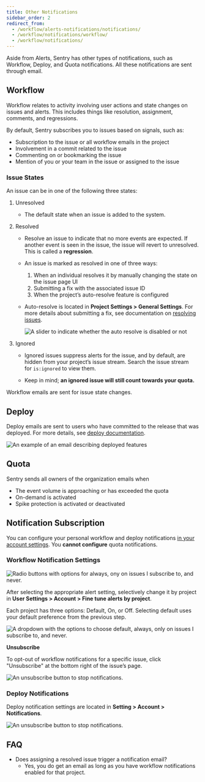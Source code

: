 ```yaml
---
title: Other Notifications
sidebar_order: 2
redirect_from:
  - /workflow/alerts-notifications/notifications/
  - /workflow/notifications/workflow/
  - /workflow/notifications/
---
```


Aside from Alerts, Sentry has other types of notifications, such as Workflow, Deploy, and Quota notifications. All these notifications are sent through email.

## Workflow

Workflow relates to activity involving user actions and state changes on issues and alerts. This includes things like resolution, assignment, comments, and regressions.

By default, Sentry subscribes you to issues based on signals, such as:

- Subscription to the issue or all workflow emails in the project
- Involvement in a commit related to the issue
- Commenting on or bookmarking the issue
- Mention of you or your team in the issue or assigned to the issue

### Issue States

An issue can be in one of the following three states:

1. Unresolved

   - The default state when an issue is added to the system.

2. Resolved

   - Resolve an issue to indicate that no more events are expected. If another event is seen in the issue, the issue will revert to unresolved. This is called a **regression**.

   - An issue is marked as resolved in one of three ways:

     1. When an individual resolves it by manually changing the state on the issue page UI
     2. Submitting a fix with the associated issue ID
     3. When the project’s auto-resolve feature is configured

   - Auto-resolve is located in **Project Settings > General Settings**. For more details about submitting a fix, see documentation on [resolving issues](/product/releases/#after-associating-commits).

     ![A slider to indicate whether the auto resolve is disabled or not](auto-resolve.png)

3. Ignored

   - Ignored issues suppress alerts for the issue, and by default, are hidden from your project’s issue stream. Search the issue stream for `is:ignored` to view them.

   - Keep in mind; **an ignored issue will still count towards your quota.**

Workflow emails are sent for issue state changes.

## Deploy

Deploy emails are sent to users who have committed to the release that was deployed. For more details, see [deploy documentation](/workflow/releases/#create-deploy).

![An example of an email describing deployed features](deploy-emails.png)

## Quota

Sentry sends all owners of the organization emails when

- The event volume is approaching or has exceeded the quota
- On-demand is activated
- Spike protection is activated or deactivated

## **Notification Subscription**

You can configure your personal workflow and deploy notifications [in your account settings](https://sentry.io/settings/account/notifications/). You **cannot configure** quota notifications.

### **Workflow Notification Settings**

![Radio buttons with options for always, ony on issues I subscribe to, and never.](workflow_notifications_subscription.png)

After selecting the appropriate alert setting, selectively change it by project in **User Settings > Account > Fine tune alerts by project**.

Each project has three options: Default, On, or Off. Selecting default uses your default preference from the previous step.

![A dropdown with the options to choose default, always, only on issues I subscribe to, and never.](fine_tune_workflow.png)

**Unsubscribe**

To opt-out of workflow notifications for a specific issue, click "Unsubscribe" at the bottom right of the issue’s page.

![An unsubscribe button to stop notifications.](unsubscribe.png)

### Deploy Notifications

Deploy notification settings are located in **Setting > Account > Notifications**.

![An unsubscribe button to stop notifications.](deploy_notifications.png)

## **FAQ**

- Does assigning a resolved issue trigger a notification email?
  - Yes, you do get an email as long as you have workflow notifications enabled for that project.
